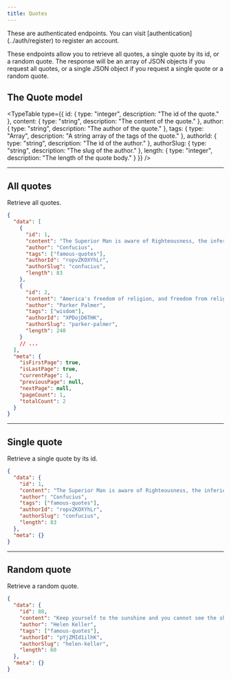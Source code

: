 ```yaml
---
title: Quotes
---
```


<Callout variant="warning">
  These are authenticated endpoints. You can visit [authentication](../auth/register) to register an account.
</Callout>

These endpoints allow you to retrieve all quotes, a single quote by its id, or a random quote. The response will be an array of JSON objects if you request all quotes, or a single JSON object if you request a single quote or a random quote.

## The Quote model

<TypeTable
  type={{
    id: { type: "integer", description: "The id of the quote." },
    content: { type: "string", description: "The content of the quote." },
    author: { type: "string", description: "The author of the quote." },
    tags: { type: "Array<string>", description: "A string array of the tags of the quote." },
    authorId: { type: "string", description: "The id of the author." },
    authorSlug: { type: "string", description: "The slug of the author." },
    length: { type: "integer", description: "The length of the quote body." }
  }}
/>

<Hr />

## All quotes

<EndpointDetails path="/quotes" />

Retrieve all quotes.

```json title="Response"
{
  "data": [
    {
      "id": 1,
      "content": "The Superior Man is aware of Righteousness, the inferior man is aware of advantage.",
      "author": "Confucius",
      "tags": ["famous-quotes"],
      "authorId": "ropvZKOXYhLr",
      "authorSlug": "confucius",
      "length": 83
    },
    {
      "id": 2,
      "content": "America's freedom of religion, and freedom from religion, offers every wisdom tradition an opportunity to address our soul-deep needs: Christianity, Judaism, Islam, Buddhism, Hinduism, secular humanism, agnosticism and atheism among others.",
      "author": "Parker Palmer",
      "tags": ["wisdom"],
      "authorId": "XPDojD6THK",
      "authorSlug": "parker-palmer",
      "length": 240
    }
    // ...
  ],
  "meta": {
    "isFirstPage": true,
    "isLastPage": true,
    "currentPage": 1,
    "previousPage": null,
    "nextPage": null,
    "pageCount": 1,
    "totalCount": 2
  }
}
```

<Hr />

## Single quote

<EndpointDetails path="/quotes/<id>" />

Retrieve a single quote by its id.

```json title="Response"
{
  "data": {
    "id": 1,
    "content": "The Superior Man is aware of Righteousness, the inferior man is aware of advantage.",
    "author": "Confucius",
    "tags": ["famous-quotes"],
    "authorId": "ropvZKOXYhLr",
    "authorSlug": "confucius",
    "length": 83
  },
  "meta": {}
}
```

<Hr />

## Random quote

<EndpointDetails path="/quotes/random" />

Retrieve a random quote.

```json title="Response"
{
  "data": {
    "id": 88,
    "content": "Keep yourself to the sunshine and you cannot see the shadow.",
    "author": "Helen Keller",
    "tags": ["famous-quotes"],
    "authorId": "pYjZMId1ilhK",
    "authorSlug": "helen-keller",
    "length": 60
  },
  "meta": {}
}
```
